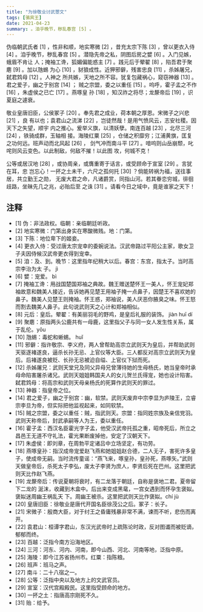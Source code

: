 ```yaml
---
title: "为徐敬业讨武瞾文"
tags: [骆宾王]
date: 2021-04-23
summary: 。洎乎晚节，秽乱春宫 [5] 。
---
```


伪临朝武氏者 [1] ，性非和顺，地实寒微 [2] ，昔充太宗下陈 [3] ，曾以更衣入侍 [4]
。洎乎晚节，秽乱春宫 [5] 。潜隐先帝之私，阴图后房之嬖 [6] 。入门见嫉，蛾眉不肯让
人；掩袖工谗，狐媚偏能惑主 [7] 。践元后于翚翟 [8] ，陷吾君于聚麀 [9] 。加以虺蜴
为心 [10] ，豺狼成性。近狎邪僻，残害忠良 [11] ，杀姊屠兄，弑君鸩母 [12] 。人神之
所共嫉，天地之所不容。犹复包藏祸心，窥窃神器 [13] 。君之爱子，幽之于别宫 [14] ；
贼之宗盟，委之以重任 [15] 。呜呼，霍子孟之不作 [16] ，朱虚侯之已亡 [17] 。燕啄皇
孙 [18] ，知汉祚之将尽；龙漦帝后 [19] ，识夏庭之遽衰。

敬业皇唐旧臣，公侯冢子 [20] 。奉先君之成业，荷本朝之厚恩。宋微子之兴悲 [21] ，良
有以也；袁君山之流涕 [22] ，岂徒然哉！是用气愤风云，志安社稷。因天下之失望，顺宇
内之推心。爰举义旗，以清妖孽。南连百越 [23] ，北尽三河 [24] ，铁骑成群，玉轴相
接。海陵红粟 [25] ，仓储之积靡穷；江浦黄旗，匡复之功何远。班声动而北风起 [26] ，
剑气冲而南斗平 [27] 。喑呜则山岳崩颓，叱咤则风云变色。以此制敌，何敌不摧！以此图
攻，何城不克！

公等或居汉地 [28] ，或协周亲，或膺重寄于话言，或受顾命于宣室 [29] 。言犹在耳，忠
岂忘心！一抔之土未干，六尺之孤何托 [30] ？倘能转祸为福，送往事居，共立勤王之勋，
无废大君之命，凡诸爵赏，同指山河。若其眷恋穷城，徘徊歧路，坐昧先几之兆，必贻后至
之诛 [31] 。请看今日之域中，竟是谁家之天下！

## 注释

- [1] 伪：非法政权。临朝：亲临朝廷听政。
- [2] 地实寒微：门第出身实在寒酸微贱。地：门第。
- [3] 下陈：地位卑下的姬妾。
- [4] 更衣入侍：受过唐太宗宠幸的委婉说法。汉武帝路过平阳公主家，歌女卫子夫因侍候汉武帝更衣得到宠幸。
- [5] 洎：及、到。晚节：这里指年纪稍大以后。春宫：东宫，指太子。当时高宗李治为太
  子。 jì
- [6] 嬖：宠爱。 bì
- [7] 掩袖工谗：用战国楚国郑袖之典故。魏王赠送楚怀王一美人，怀王宠妃郑袖故意和魏美人接近，告诉她再见楚王用袖子掩一点鼻子，因楚王不喜欢她的鼻子。魏美人见楚王则掩袖。怀王惑，郑袖说，美人厌恶你腋臭之味。怀王怒而割去魏美人鼻子。此句说武则天之心计和郑袖相似。
- [8] 元后：皇后。翚翟：有美丽羽毛的野鸡，是皇后礼服的装饰。 jiàn huī dí
- [9] 聚麀：原指两头公鹿共有一母鹿，这里指父子与同一女人发生性关系，属于乱伦。yōu
- [10] 虺蜴：毒蛇和蜥蜴。 huǐ 
- [11] 邪僻：指许敬宗、李义府，两人曾帮助高宗立武则天为皇后，并帮助武则天驱逐褚遂良，逼杀长孙无忌、上官仪等大臣。三人都反对高宗立武则天为皇后。后褚遂良被贬、长孙无忌被迫自缢、上官仪下狱而死。
- [12] 杀姊屠兄：武则天堂兄及同父异母兄曾薄待她的生母杨氏，她当皇帝时承母命陷害屠杀诸兄。武则天姐姐韩国夫人的女儿贺兰氏得宠，她也设计陷害。弑君鸩母：将高宗和武则天母亲杨氏的死算作武则天的罪过。
- [13] 神器：指皇帝之位。
- [14] 君之爱子，幽之于别宫：幽，软禁。武则天废弃中宗李显为庐陵王，立睿宗李旦为帝，但实际把他监视起来，如同软禁。
- [15] 贼之宗盟，委之以重任：贼，指武则天。宗盟：指同姓宗族及亲信党羽。武则天称帝后，封武承嗣等人为王，委以重任。
- [16] 霍子孟：西汉名臣霍光字子孟，他受汉武帝托孤之重，昭帝死后，所立之昌邑王无道不守礼法，霍光果断废掉他，安定了汉朝天下。
- [17] 朱虚侯：即刘章，在周勃平定诸吕中立场坚定，有功劳。
- [18] 燕啄皇孙：指汉成帝宠爱赵飞燕和她姐姐赵合德，二人无子，害死许多皇子，使成帝无嗣。当时流传童谣：“燕飞来，啄皇孙，皇孙死，燕啄矢。”武则天做皇帝后，杀死太子李弘，废太子李贤为庶人，李贤后死在巴州。这里把武则天比作赵飞燕。
- [19] 龙漦帝后：传说夏朝将衰时，有二龙落于朝廷，自称是褒地二君。夏帝留下二龙的
  涎沫，收藏到木盒中。后出来变成黑鼋，一宫女遇到而怀孕生褒姒。褒姒迷周幽王祸乱天
  下。周幽王被杀。这里把武则天比作褒姒。chí jù
- [20] 皇唐旧臣：徐敬业是唐代开国名臣徐茂公之后。冢子：长子。
- [21] 宋微子：殷商大臣，对于纣王之昏庸残暴非常不满，谏而不听，悲伤而离开。
- [22] 袁君山：桓谭字君山，东汉光武帝时上疏陈论时政，反对图谶而被贬谪，郁郁而终。
- [23] 百越：泛指今南方沿海地区。
- [24] 三河：河东、河内、河南，即今山西、河北、河南等地，泛指中原。
- [25] 海陵：即今江苏省扬州市。红粟：指陈粮。
- [26] 班声：班马之声。
- [27] 南斗：二十八宿之一。
- [28] 公等：泛指中央以及地方上的文武官员。
- [29] 宣室：汉代宫殿殿民。这里指受顾命的地方。
- [30] 一抔之土：指唐高宗刚死不久。
- [31] 贻：给予。
